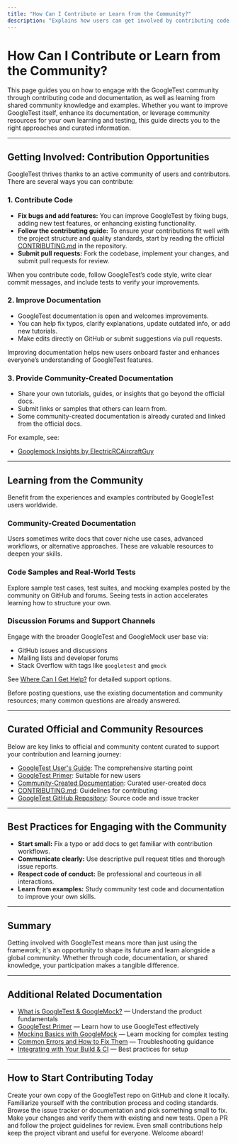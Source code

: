 ```yaml
---
title: "How Can I Contribute or Learn from the Community?"
description: "Explains how users can get involved by contributing code, improving documentation, or learning from community-created examples and knowledge bases. Points to curated community and official documentation resources."
---
```


# How Can I Contribute or Learn from the Community?

This page guides you on how to engage with the GoogleTest community through contributing code and documentation, as well as learning from shared community knowledge and examples. Whether you want to improve GoogleTest itself, enhance its documentation, or leverage community resources for your own learning and testing, this guide directs you to the right approaches and curated information.

---

## Getting Involved: Contribution Opportunities

GoogleTest thrives thanks to an active community of users and contributors. There are several ways you can contribute:

### 1. Contribute Code

- **Fix bugs and add features:** You can improve GoogleTest by fixing bugs, adding new test features, or enhancing existing functionality.
- **Follow the contributing guide:** To ensure your contributions fit well with the project structure and quality standards, start by reading the official [CONTRIBUTING.md](https://github.com/google/googletest/blob/main/CONTRIBUTING.md) in the repository.
- **Submit pull requests:** Fork the codebase, implement your changes, and submit pull requests for review.

<Tip>
When you contribute code, follow GoogleTest’s code style, write clear commit messages, and include tests to verify your improvements.
</Tip>

### 2. Improve Documentation

- GoogleTest documentation is open and welcomes improvements.
- You can help fix typos, clarify explanations, update outdated info, or add new tutorials.
- Make edits directly on GitHub or submit suggestions via pull requests.

<Tip>
Improving documentation helps new users onboard faster and enhances everyone’s understanding of GoogleTest features.
</Tip>

### 3. Provide Community-Created Documentation

- Share your own tutorials, guides, or insights that go beyond the official docs.
- Submit links or samples that others can learn from.
- Some community-created documentation is already curated and linked from the official docs.

For example, see:

- [Googlemock Insights by ElectricRCAircraftGuy](https://github.com/ElectricRCAircraftGuy/eRCaGuy_dotfiles/blob/master/googletest/insights.md)

---

## Learning from the Community

Benefit from the experiences and examples contributed by GoogleTest users worldwide.

### Community-Created Documentation

Users sometimes write docs that cover niche use cases, advanced workflows, or alternative approaches. These are valuable resources to deepen your skills.

### Code Samples and Real-World Tests

Explore sample test cases, test suites, and mocking examples posted by the community on GitHub and forums. Seeing tests in action accelerates learning how to structure your own.

### Discussion Forums and Support Channels

Engage with the broader GoogleTest and GoogleMock user base via:

- GitHub issues and discussions
- Mailing lists and developer forums
- Stack Overflow with tags like `googletest` and `gmock`

See [Where Can I Get Help?](https://github.com/google/googletest/blob/main/docs/faq/community-and-support/where-to-get-help.md) for detailed support options.

<Tip>
Before posting questions, use the existing documentation and community resources; many common questions are already answered.
</Tip>

---

## Curated Official and Community Resources

Below are key links to official and community content curated to support your contribution and learning journey:

- [GoogleTest User's Guide](https://google.github.io/googletest/): The comprehensive starting point
- [GoogleTest Primer](https://google.github.io/googletest/primer.html): Suitable for new users
- [Community-Created Documentation](https://github.com/google/googletest/blob/main/docs/community_created_documentation.md): Curated user-created docs
- [CONTRIBUTING.md](https://github.com/google/googletest/blob/main/CONTRIBUTING.md): Guidelines for contributing
- [GoogleTest GitHub Repository](https://github.com/google/googletest): Source code and issue tracker

---

## Best Practices for Engaging with the Community

- **Start small:** Fix a typo or add docs to get familiar with contribution workflows.
- **Communicate clearly:** Use descriptive pull request titles and thorough issue reports.
- **Respect code of conduct:** Be professional and courteous in all interactions.
- **Learn from examples:** Study community test code and documentation to improve your own skills.

---

## Summary

Getting involved with GoogleTest means more than just using the framework; it's an opportunity to shape its future and learn alongside a global community. Whether through code, documentation, or shared knowledge, your participation makes a tangible difference.

---

## Additional Related Documentation

- [What is GoogleTest & GoogleMock?](/overview/intro-core-concepts/product-overview) — Understand the product fundamentals
- [GoogleTest Primer](/guides/getting-started/primer) — Learn how to use GoogleTest effectively
- [Mocking Basics with GoogleMock](/guides/real-world-workflows/mocking-basics) — Learn mocking for complex testing
- [Common Errors and How to Fix Them](/faq/troubleshooting-and-optimization/common-errors) — Troubleshooting guidance
- [Integrating with Your Build & CI](/overview/architecture-features-integration/integration-scenarios) — Best practices for setup

---

## How to Start Contributing Today

<Steps>
<Step title="Fork and Clone the Repository">
Create your own copy of the GoogleTest repo on GitHub and clone it locally.
</Step>
<Step title="Read CONRTIBUTING.md">
Familiarize yourself with the contribution process and coding standards.
</Step>
<Step title="Pick an Issue or Improvement">
Browse the issue tracker or documentation and pick something small to fix.
</Step>
<Step title="Implement and Test Your Changes">
Make your changes and verify them with existing and new tests.
</Step>
<Step title="Submit a Pull Request">
Open a PR and follow the project guidelines for review.
</Step>
</Steps>

<Tip>
Even small contributions help keep the project vibrant and useful for everyone. Welcome aboard!
</Tip>
